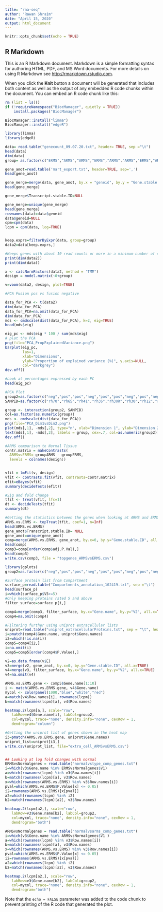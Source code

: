 ---
title: "rna-seq"
author: "Rawan Shraim"
date: "April 15, 2020"
output: html_document
---

```{r setup, include=FALSE}
knitr::opts_chunk$set(echo = TRUE)
```

## R Markdown

This is an R Markdown document. Markdown is a simple formatting syntax for authoring HTML, PDF, and MS Word documents. For more details on using R Markdown see <http://rmarkdown.rstudio.com>.

When you click the **Knit** button a document will be generated that includes both content as well as the output of any embedded R code chunks within the document. You can embed an R code chunk like this:

```{r}
rm (list = ls())
if (!requireNamespace("BiocManager", quietly = TRUE))
    install.packages("BiocManager")

BiocManager::install("limma")
BiocManager::install("edgeR")

library(limma)
library(edgeR)
```

```{r}

data= read.table("genecount_09.07.20.txt", header= TRUE, sep ="\t")
head(data)
dim(data)
group= as.factor(c("ERMS","ARMS","ARMS","ERMS","ARMS","ARMS","ERMS","ARMS","ERMS","ERMS","ARMS"))

```

```{r}
gene_anot=read.table('mart_export.txt', header=TRUE, sep=',')
head(gene_anot)
```


```{r}
gene_merge=merge(data, gene_anot, by.x = "geneid", by.y = "Gene.stable.ID", all.x=TRUE)
head(gene_merge)
```



```{r}
gene_merge$Transcript.stable.ID=NULL

gene_merge=unique(gene_merge)
head(gene_merge)
rownames(data)=data$geneid
data$geneid=NULL
cpm=cpm(data)
lcpm = cpm(data, log=TRUE)


keep.exprs=filterByExpr(data, group=group)
data2=data[keep.exprs,]

#Keeps genes with about 10 read counts or more in a minimum number of sampeles. Looking at the number of genes that were removed from the dataset
print(dim(data2))
print(dim(data)) 
```


```{r}
x <- calcNormFactors(data2, method = "TMM")
design = model.matrix(~0+group)

v=voom(data2, design, plot=TRUE)

```

```{r}
#PCA Fusion pos vs fusion negative 

data_for_PCA <- t(data2)
dim(data_for_PCA)
data_for_PCA=na.omit(data_for_PCA)
dim(data_for_PCA)
mds <- cmdscale(dist(data_for_PCA), k=2, eig=TRUE)  
head(mds$eig)

eig_pc <- mds$eig * 100 / sum(mds$eig)
# plot the PCA
png(file="PCA_PropExplainedVariance.png")
barplot(eig_pc,
        las=1,
        xlab="Dimensions", 
        ylab="Proportion of explained variance (%)", y.axis=NULL,
        col="darkgrey")
dev.off()

#Look at percentages expressed by each PC 
head(eig_pc)
```

```{r}
#PCA Plot 
group2=as.factor(c("neg","pos","pos","neg","pos","pos","neg","pos","neg","neg","pos"))
SAMPID=as.factor(c("rh70","rh65","rh41","rh36","rh30R","rh30","rh12","rh10","irs56","nchrms","nchs13"))

group <- interaction(group2, SAMPID)
col=as.factor(as.numeric(group))
mds <- cmdscale(dist(data_for_PCA)) 
png(file="PCA_Dim1vsDim2.png")
plot(mds[,1], -mds[,2], type="n", xlab="Dimension 1", ylab="Dimension 2", main="Metric MDS", col=as.numeric(group2))
text(mds[,1], -mds[,2], labels = group, cex=.7, col=as.numeric(group2))
dev.off()
```

```{r}
#ARMS comparison to Normal Tissue 
contr.matrix = makeContrasts(
  ARMSvsERMS= groupARMS - groupERMS,
  levels = colnames(design))
  

vfit = lmFit(v, design)
vfit <- contrasts.fit(vfit, contrasts=contr.matrix)
efit=eBayes(vfit)
summary(decideTests(efit))
```

```{r}
#Sig and fold change 
tfit <- treat(vfit, lfc=1)
dt <- decideTests(tfit)
summary(dt)
```


```{r}
#Getting the statistics between the genes when looking at ARMS and ERMS 
ARMS.vs.ERMS <- topTreat(tfit, coef=1, n=Inf)
head(ARMS.vs.ERMS)
gene_anot$Transcript.stable.ID= NULL
gene_anot=unique(gene_anot)
comp=merge(ARMS.vs.ERMS, gene_anot, by.x=0, by.y="Gene.stable.ID", all.x=TRUE)
head(comp)
comp3=comp[order(comp$adj.P.Val),]
head(comp3)
write.csv(comp3, file = "topgenes_ARMSvsERMS.csv")
```

```{r}
library(gplots)
group2=as.factor(c("neg","pos","pos","neg","pos","pos","neg","pos","neg","neg","pos"))

#Surface protein list from Compartment 
surface_p=read.table("Compartments_annotation_102419.txt", sep ="\t")
head(surface_p)
i=which(surface_p$V5>=5)
#Only keeping proteins rated 5 and above
filter_surface=surface_p[i,]

comp4=merge(comp3, filter_surface, by.x="Gene.name", by.y="V2", all.x=TRUE)
comp4=na.omit(comp4)

#Filtering further using uniprot extracellular lists 
uniprot=read.table("uniprot_extracellularProteins.txt", sep = "\t", header = TRUE, quote="")
i=pmatch(comp4$Gene.name, uniprot$Gene.names)
i2=which(!is.na(i))
comp5=comp4[i2,]
i=na.omit(i)
comp5=comp5[order(comp4$P.Value),]

v2=as.data.frame(v$E)
v3=merge(v2, gene_anot, by.x=0, by.y="Gene.stable.ID", all.x=TRUE)
v4=merge(v3, filter_surface, by.x="Gene.name", by.y="V2", all.x=TRUE)
v4=na.omit(v4)

ARMS.vs.ERMS.gene <- comp5$Gene.name[1:10]
i <- match(ARMS.vs.ERMS.gene, v4$Gene.name)
mycol <- colorpanel(1000,"blue","white","red")
a=match(v4$Row.names[i], rownames(lcpm))
b=match(rownames(lcpm)[a], v4$Row.names) 

heatmap.2(lcpm[a,], scale="row",
   labRow=v4$Gene.name[i], labCol=group2,
   col=mycol, trace="none", density.info="none", cexRow = 1,
   dendrogram="column")

#Getting the uniprot list of genes shown in the heat map 
i3=pmatch(ARMS.vs.ERMS.gene, uniprot$Gene.names)
uniprot_list=uniprot[i3,]
write.csv(uniprot_list, file="extra_cell_ARMSvsERMS.csv")


## Looking at log fold changes with normal 
ERMSvsNormalgenes = read.table("normalvstype_comp_genes.txt")
i=which(v3$Gene.name %in% ERMSvsNormalgenes$V1)
a=which(rownames(lcpm) %in% v3$Row.names[i])
b=match(rownames(lcpm)[a], v3$Row.names) 
x=which(rownames(ARMS.vs.ERMS) %in% v3$Row.names[i])
pval=which(ARMS.vs.ERMS$P.Value[x] <= 0.05)
i2=rownames(ARMS.vs.ERMS)[x[pval]]
a2=which(rownames(lcpm) %in% i2)
b2=match(rownames(lcpm)[a2], v3$Row.names) 

heatmap.2(lcpm[a2,], scale="row",
   labRow=v3$Gene.name[b2], labCol=group2,
   col=mycol, trace="none", density.info="none", cexRow = 1,
   dendrogram="both")

ARMSvsNormalgenes = read.table("normalvsarms_comp_genes.txt")
i=which(v3$Gene.name %in% ARMSvsNormalgenes$V1 )
a=which(rownames(lcpm) %in% v3$Row.names[i])
b=match(rownames(lcpm)[a], v3$Row.names)
x=which(rownames(ARMS.vs.ERMS) %in% v3$Row.names[i])
pval=which(ARMS.vs.ERMS$P.Value[x] <= 0.05)
i2=rownames(ARMS.vs.ERMS)[x[pval]]
a2=which(rownames(lcpm) %in% i2)
b2=match(rownames(lcpm)[a2], v3$Row.names) 

heatmap.2(lcpm[a2,], scale="row",
   labRow=v3$Gene.name[b2], labCol=group2,
   col=mycol, trace="none", density.info="none", cexRow = 1,
   dendrogram="both")


```





Note that the `echo = FALSE` parameter was added to the code chunk to prevent printing of the R code that generated the plot.
